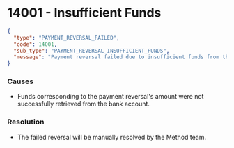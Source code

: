 # 14001 - Insufficient Funds

```json
{
  "type": "PAYMENT_REVERSAL_FAILED",
  "code": 14001,
  "sub_type": "PAYMENT_REVERSAL_INSUFFICIENT_FUNDS",
  "message": "Payment reversal failed due to insufficient funds from the account."
}
```

### Causes
- Funds corresponding to the payment reversal's amount were not successfully retrieved from
the bank account.

### Resolution
- The failed reversal will be manually resolved by the Method team.
